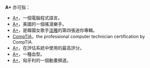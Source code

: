 '''A+''' 亦可指：

* [[A+|A+]]，一個電腦程式語言。
* [[A+（搖滾樂手）|A+]]，美國的一個搖滾樂手。
* [[A+_(泫雅迷你專輯)|A+]]，是韓國女歌手[[金泫雅|泫雅]]的第四張迷你專輯。
* [[CompTIA|CompTIA]]，the professional computer technician certification by CompTIA.
* [[Grade_(education)|A+]]，在評估系統中使用的最高評分。
* [[血型|A+]]，一種血型。
* [[Animax#A+|A+]]，匈牙利的一個動畫頻道。

{{disambig|cat=非中文名称消歧义}}